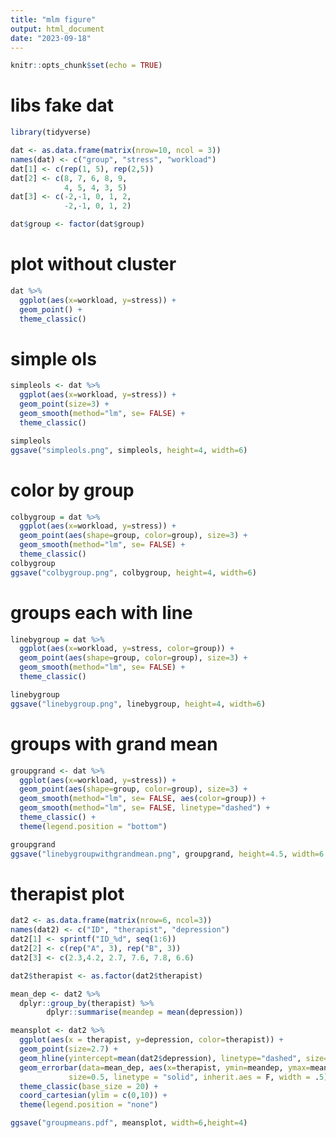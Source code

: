 ```yaml
---
title: "mlm figure"
output: html_document
date: "2023-09-18"
---
```


```r
knitr::opts_chunk$set(echo = TRUE)
```

# libs fake dat
```r
library(tidyverse)

dat <- as.data.frame(matrix(nrow=10, ncol = 3))
names(dat) <- c("group", "stress", "workload")
dat[1] <- c(rep(1, 5), rep(2,5))
dat[2] <- c(8, 7, 6, 8, 9,
            4, 5, 4, 3, 5)
dat[3] <- c(-2,-1, 0, 1, 2,
            -2,-1, 0, 1, 2)

dat$group <- factor(dat$group)
```

# plot without cluster
```r
dat %>% 
  ggplot(aes(x=workload, y=stress)) +
  geom_point() +
  theme_classic()
```


# simple ols
```r
simpleols <- dat %>% 
  ggplot(aes(x=workload, y=stress)) +
  geom_point(size=3) +
  geom_smooth(method="lm", se= FALSE) +
  theme_classic()

simpleols
ggsave("simpleols.png", simpleols, height=4, width=6)
```

# color by group
```r
colbygroup = dat %>% 
  ggplot(aes(x=workload, y=stress)) +
  geom_point(aes(shape=group, color=group), size=3) +
  geom_smooth(method="lm", se= FALSE) +
  theme_classic()
colbygroup
ggsave("colbygroup.png", colbygroup, height=4, width=6)
```


# groups each with line

```r
linebygroup = dat %>% 
  ggplot(aes(x=workload, y=stress, color=group)) +
  geom_point(aes(shape=group, color=group), size=3) +
  geom_smooth(method="lm", se= FALSE) +
  theme_classic()

linebygroup
ggsave("linebygroup.png", linebygroup, height=4, width=6)
```

# groups with grand mean
```r
groupgrand <- dat %>% 
  ggplot(aes(x=workload, y=stress)) +
  geom_point(aes(shape=group, color=group), size=3) +
  geom_smooth(method="lm", se= FALSE, aes(color=group)) +
  geom_smooth(method="lm", se= FALSE, linetype="dashed") +
  theme_classic() +
  theme(legend.position = "bottom")

groupgrand
ggsave("linebygroupwithgrandmean.png", groupgrand, height=4.5, width=6.5)
```


# therapist plot
```r
dat2 <- as.data.frame(matrix(nrow=6, ncol=3))
names(dat2) <- c("ID", "therapist", "depression")
dat2[1] <- sprintf("ID_%d", seq(1:6))
dat2[2] <- c(rep("A", 3), rep("B", 3))
dat2[3] <- c(2.3,4.2, 2.7, 7.6, 7.8, 6.6)

dat2$therapist <- as.factor(dat2$therapist)

mean_dep <- dat2 %>% 
  dplyr::group_by(therapist) %>% 
        dplyr::summarise(meandep = mean(depression))

meansplot <- dat2 %>% 
  ggplot(aes(x = therapist, y=depression, color=therapist)) + 
  geom_point(size=2.7) +
  geom_hline(yintercept=mean(dat2$depression), linetype="dashed", size=.3) +
  geom_errorbar(data=mean_dep, aes(x=therapist, ymin=meandep, ymax=meandep, color=therapist),
             size=0.5, linetype = "solid", inherit.aes = F, width = .5) +
  theme_classic(base_size = 20) +
  coord_cartesian(ylim = c(0,10)) +
  theme(legend.position = "none")

ggsave("groupmeans.pdf", meansplot, width=6,height=4)
```

